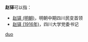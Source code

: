 '''赵铎'''可以指：
* [[赵铎_(明朝)|赵铎 (明朝)]]，明朝中期四川民变首领
* [[赵铎_(1916年)|赵铎 (1916年)]]，四川大学党委书记

{{disambig}}

[[Category:二字赵姓人名消歧义|duo]]